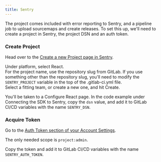 ```yaml
---
title: Sentry
---
```


The project comes included with error reporting to Sentry, and a pipeline job to upload sourcemaps and create releases. To set this up, we'll need to create a project in Sentry, the project DSN and an auth token.

### Create Project

Head over to the [Create a new Project page in Sentry](https://sentry.intility.no/organizations/intility/projects/new/).

Under platform, select React.  
For the project name, use the repository slug from GitLab. If you use something other than the repository slug, you'll need to modify the `SENTRY_PROJECT` variable in the top of the .gitlab-ci.yml file.  
Select a fitting team, or create a new one, and hit Create.

You'll be taken to a Configure React page. In the code example under Connecting the SDK to Sentry, copy the `dsn` value, and add it to GitLab CI/CD variables with the name `SENTRY_DSN`.

### Acquire Token

Go to the [Auth Token section of your Account Settings](https://sentry.intility.no/settings/account/api/auth-tokens/).

The only needed scope is `project:admin`.

Copy the token and add it to GitLab CI/CD variables with the name `SENTRY_AUTH_TOKEN`.
